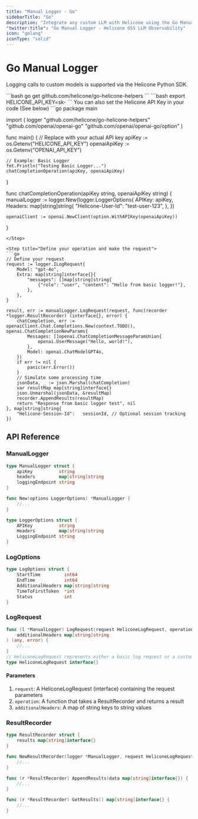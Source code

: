 ```yaml
---
title: "Manual Logger - Go"
sidebarTitle: "Go"
description: "Integrate any custom LLM with Helicone using the Go Manual Logger. Step-by-step guide for Go implementation to connect your proprietary or open-source models."
"twitter:title": "Go Manual Logger - Helicone OSS LLM Observability"
icon: "golang"
iconType: "solid"
---
```


# Go Manual Logger

Logging calls to custom models is supported via the Helicone Python SDK.

<Steps>
  <Step title="Install the Helicone helpers package">
  ```bash
  go get github.com/helicone/go-helicone-helpers
  ```
  </Step>

  <Step title="Set `HELICONE_API_KEY` as an environment variable">
  ```bash
  export HELICONE_API_KEY=sk-<your-api-key>
  ```
  <Info>You can also set the Helicone API Key in your code (See below)</Info>
  </Step>

  <Step title="Create a new HeliconeManualLogger instance">
  ```go
package main

import (
    logger "github.com/helicone/go-helicone-helpers"
    "github.com/openai/openai-go"
    "github.com/openai/openai-go/option"
)

func main() {
    // Replace with your actual API key
	apiKey := os.Getenv("HELICONE_API_KEY")
	openaiApiKey := os.Getenv("OPENAI_API_KEY")

	// Example: Basic Logger
	fmt.Println("Testing Basic Logger...")
	chatCompletionOperation(apiKey, openaiApiKey)
}

func chatCompletionOperation(apiKey string, openaiApiKey string) {
    manualLogger := logger.New(logger.LoggerOptions{
		APIKey: apiKey,
		Headers: map[string]string{
			"Helicone-User-Id": "test-user-123",
		},
	})

    openaiClient := openai.NewClient(option.WithAPIKey(openaiApiKey))
}
```
</Step>

<Step title="Define your operation and make the request">
```go
// Define your request
request := logger.ILogRequest{
    Model: "gpt-4o",
    Extra: map[string]interface{}{
        "messages": []map[string]string{
            {"role": "user", "content": "Hello from basic logger!"},
        },
    },
}

result, err := manualLogger.LogRequest(request, func(recorder *logger.ResultRecorder) (interface{}, error) {
    chatCompletion, err := openaiClient.Chat.Completions.New(context.TODO(), openai.ChatCompletionNewParams{
        Messages: []openai.ChatCompletionMessageParamUnion{
            openai.UserMessage("Hello, world!"),
        },
        Model: openai.ChatModelGPT4o,
    })
    if err != nil {
        panic(err.Error())
    }
    // Simulate some processing time
    jsonData, _ := json.Marshal(chatCompletion)
    var resultMap map[string]interface{}
    json.Unmarshal(jsonData, &resultMap)
    recorder.AppendResults(resultMap)
    return "Response from basic logger test", nil
}, map[string]string{
    "Helicone-Session-Id":   sessionId, // Optional session tracking
})
```

  </Step>
</Steps>

## API Reference

### ManualLogger

```go
type ManualLogger struct {
	apiKey          string
	headers         map[string]string
	loggingEndpoint string
}

func New(options LoggerOptions) *ManualLogger {
    //...
}

type LoggerOptions struct {
	APIKey          string
	Headers         map[string]string
	LoggingEndpoint string
}
```

### LogOptions

```go
type LogOptions struct {
	StartTime         int64
	EndTime           int64
	AdditionalHeaders map[string]string
	TimeToFirstToken  *int
	Status            int
}
```

### LogRequest

```go
func (l *ManualLogger) LogRequest(request HeliconeLogRequest, operation func(*ResultRecorder) (any, error),
    additionalHeaders map[string]string
) (any, error) {
    //...
}
// HeliconeLogRequest represents either a basic log request or a custom event request
type HeliconeLogRequest interface{}
```

#### Parameters

1. `request`: A HeliconeLogRequest (interface) containing the request parameters
2. `operation`: A function that takes a ResultRecorder and returns a result
3. `additionalHeaders`: A map of string keys to string values

### ResultRecorder

```go
type ResultRecorder struct {
	results map[string]interface{}
}

func NewResultRecorder(logger *ManualLogger, request HeliconeLogRequest) *ResultRecorder {
    //...
}

func (r *ResultRecorder) AppendResults(data map[string]interface{}) {
    //...
}

func (r *ResultRecorder) GetResults() map[string]interface{} {
    //...
}
```
